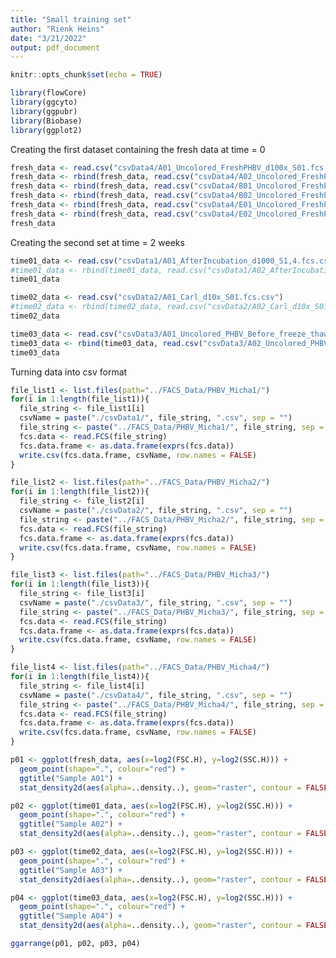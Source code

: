 ```yaml
---
title: "Small training set"
author: "Rienk Heins"
date: "3/21/2022"
output: pdf_document
---
```


```r
knitr::opts_chunk$set(echo = TRUE)
```

```r
library(flowCore)
library(ggcyto)
library(ggpubr)
library(Biobase)
library(ggplot2)
```

Creating the first dataset containing the fresh data at time = 0

```r
fresh_data <- read.csv("csvData4/A01_Uncolored_FreshPHBV_d100x_S01.fcs.csv")
fresh_data <- rbind(fresh_data, read.csv("csvData4/A02_Uncolored_FreshPHBV_d100x_S01.fcs.csv"))
fresh_data <- rbind(fresh_data, read.csv("csvData4/B01_Uncolored_FreshPHBV_d10x_S01.fcs.csv"))
fresh_data <- rbind(fresh_data, read.csv("csvData4/B02_Uncolored_FreshPHBV_d10x_S01.fcs.csv"))
fresh_data <- rbind(fresh_data, read.csv("csvData4/E01_Uncolored_FreshPHBV_d1x_S01.fcs.csv"))
fresh_data <- rbind(fresh_data, read.csv("csvData4/E02_Uncolored_FreshPHBV_d1x_S01.fcs.csv"))
fresh_data
```

Creating the second set at time = 2 weeks

```r
time01_data <- read.csv("csvData1/A01_AfterIncubation_d1000_S1,4.fcs.csv")
#time01_data <- rbind(time01_data, read.csv("csvData1/A02_AfterIncubation_d1000_S1,4.fcs.csv"))
time01_data
```

```r
time02_data <- read.csv("csvData2/A01_Carl_d10x_S01.fcs.csv")
#time02_data <- rbind(time02_data, read.csv("csvData2/A02_Carl_d10x_S01.fcs.csv"))
time02_data
```



```r
time03_data <- read.csv("csvData3/A01_Uncolored_PHBV_Before_freeze_thaw_Dilution10x_Sample01.fcs.csv")
time03_data <- rbind(time03_data, read.csv("csvData3/A02_Uncolored_PHBV_Before_freeze_thaw_Dilution10x_Sample01..fcs.csv"))
time03_data
```


Turning data into csv format

```r
file_list1 <- list.files(path="../FACS_Data/PHBV_Micha1/")
for(i in 1:length(file_list1)){
  file_string <- file_list1[i]
  csvName = paste("./csvData1/", file_string, ".csv", sep = "")
  file_string <- paste("../FACS_Data/PHBV_Micha1/", file_string, sep = "")
  fcs.data <- read.FCS(file_string)
  fcs.data.frame <- as.data.frame(exprs(fcs.data))
  write.csv(fcs.data.frame, csvName, row.names = FALSE)
}
```

```r
file_list2 <- list.files(path="../FACS_Data/PHBV_Micha2/")
for(i in 1:length(file_list2)){
  file_string <- file_list2[i]
  csvName = paste("./csvData2/", file_string, ".csv", sep = "")
  file_string <- paste("../FACS_Data/PHBV_Micha2/", file_string, sep = "")
  fcs.data <- read.FCS(file_string)
  fcs.data.frame <- as.data.frame(exprs(fcs.data))
  write.csv(fcs.data.frame, csvName, row.names = FALSE)
}
```

```r
file_list3 <- list.files(path="../FACS_Data/PHBV_Micha3/")
for(i in 1:length(file_list3)){
  file_string <- file_list3[i]
  csvName = paste("./csvData3/", file_string, ".csv", sep = "")
  file_string <- paste("../FACS_Data/PHBV_Micha3/", file_string, sep = "")
  fcs.data <- read.FCS(file_string)
  fcs.data.frame <- as.data.frame(exprs(fcs.data))
  write.csv(fcs.data.frame, csvName, row.names = FALSE)
}
```

```r
file_list4 <- list.files(path="../FACS_Data/PHBV_Micha4/")
for(i in 1:length(file_list4)){
  file_string <- file_list4[i]
  csvName = paste("./csvData4/", file_string, ".csv", sep = "")
  file_string <- paste("../FACS_Data/PHBV_Micha4/", file_string, sep = "")
  fcs.data <- read.FCS(file_string)
  fcs.data.frame <- as.data.frame(exprs(fcs.data))
  write.csv(fcs.data.frame, csvName, row.names = FALSE)
}
```


```r
p01 <- ggplot(fresh_data, aes(x=log2(FSC.H), y=log2(SSC.H))) + 
  geom_point(shape=".", colour="red") + 
  ggtitle("Sample A01") + 
  stat_density2d(aes(alpha=..density..), geom="raster", contour = FALSE)

p02 <- ggplot(time01_data, aes(x=log2(FSC.H), y=log2(SSC.H))) + 
  geom_point(shape=".", colour="red") + 
  ggtitle("Sample A02") + 
  stat_density2d(aes(alpha=..density..), geom="raster", contour = FALSE)

p03 <- ggplot(time02_data, aes(x=log2(FSC.H), y=log2(SSC.H))) + 
  geom_point(shape=".", colour="red") + 
  ggtitle("Sample A03") + 
  stat_density2d(aes(alpha=..density..), geom="raster", contour = FALSE)

p04 <- ggplot(time03_data, aes(x=log2(FSC.H), y=log2(SSC.H))) + 
  geom_point(shape=".", colour="red") + 
  ggtitle("Sample A04") + 
  stat_density2d(aes(alpha=..density..), geom="raster", contour = FALSE)

ggarrange(p01, p02, p03, p04)
```

